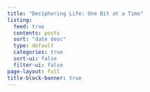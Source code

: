 ```yaml
---
title: "Deciphering Life: One Bit at a Time"
listing:
  feed: true
  contents: posts
  sort: "date desc"
  type: default
  categories: true
  sort-ui: false
  filter-ui: false
page-layout: full
title-block-banner: true
---
```



<a rel="me" href="https://mastodon.social/@rmflight"></a>
